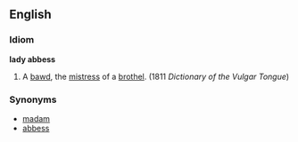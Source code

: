 ==English==
=== Idiom ===
'''lady abbess'''
# {{idiom}} {{vulgar}} A [[bawd]], the [[mistress]] of a [[brothel]]. (1811 ''Dictionary of the Vulgar Tongue'')

=== Synonyms ===
* [[madam]]
* [[abbess]]